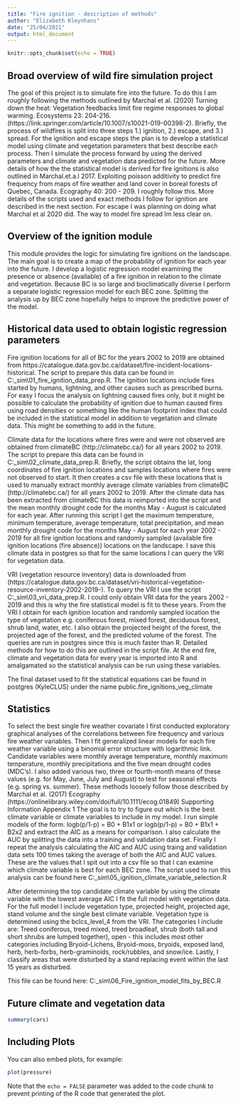 ```yaml
---
title: "Fire ignition - description of methods"
author: "Elizabeth Kleynhans"
date: "25/04/2021"
output: html_document
---
```


```r
knitr::opts_chunk$set(echo = TRUE)
```

## Broad overview of wild fire simulation project

The goal of this project is to simulate fire into the future. To do this I am roughly following the methods outlined by Marchal et al. (2020) Turning down the heat: Vegetation feedbacks limit fire regime responses to global warming. Ecosystems 23: 204-216. (https://link.springer.com/article/10.1007/s10021-019-00398-2).
Briefly, the process of wildfires is split into three steps 1.) ignition, 2.) escape, and 3.) spread. For the ignition and escape steps the plan is to develop a statistical model using climate and vegetation parameters that best describe each process. Then I simulate the process forward by using the derived parameters and climate and vegetation data predicted for the future. More details of how the the statistical model is derived for fire ignitions is also outlined in 
Marchal.et.a.l 2017. Exploiting poisson additivity to predict fire frequency from maps of fire weather and land cover in boreal forests of Quebec, Canada. Ecography 40: 200 - 209. I roughly follow this. More details of the scripts used and exact methods I follow for ignition are described in the next section. For escape I was planning on doing what Marchal et al 2020 did. The way to model fire spread Im less clear on.


## Overview of the ignition module

This module provides the logic for simulating fire ignitions on the landscape. The main goal is to create a map of the probability of ignition for each year into the future. I develop a logistic regression model examining the presence or absence (available) of a fire ignition in relation to the climate and vegetation. Because BC is so large and bioclimatically diverse I perform a separate logistic regression model for each BEC zone. Splitting the analysis up by BEC zone hopefully helps to improve the predictive power of the model.   

## Historical data used to obtain logistic regression parameters 

Fire ignition locations for all of BC for the years 2002 to 2019 are obtained from https://catalogue.data.gov.bc.ca/dataset/fire-incident-locations-historical. The script to prepare this data can be found in C:\Work\caribou\clus\R\fire_sim\01_fire_ignition_data_prep.R.  The ignition locations include fires started by humans, lightning, and other causes such as prescribed burns. For easy I focus the analysis on lightning caused fires only, but it might be possible to calculate the probability of ignition due to human caused fires using road densities or something like the human footprint index that could be included in the statistical model in addition to vegetation and climate data. This might be something to add in the future. 

Climate data for the locations where fires were and were not observed are obtained from climateBC (http://climatebc.ca/) for all years 2002 to 2019. The script to prepare this data can be found in C:\Work\caribou\clus\R\fire_sim\02_climate_data_prep.R. 
Briefly, the script obtains the lat, long coordinates of fire ignition locations and samples locations where fires were not observed to start. It then creates a csv file with these locations that is used to manually extract monthly average climate variables from climateBC (http://climatebc.ca/) for all years 2002 to 2019. After the climate data has been extracted from climateBC this data is reimported into the script and the mean monthly drought code for the months  May - August is calculated for each year. After running this script I get the maximum temperature, minimum temperature, average temperature, total precipitation, and mean monthly drought code for the months May - August for each year 2002 - 2019 for all fire ignition locations and randomly sampled (available fire ignition locations (fire absence)) locations on the landscape. I save this climate data in postgres so that for the same locations I can query the VRI for vegetation data. 

VRI (vegetation resource inventory) data is downloaded from (https://catalogue.data.gov.bc.ca/dataset/vri-historical-vegetation-resource-inventory-2002-2019-). To query the VRI I use the script C:\Work\caribou\clus\R\fire_sim\03_vri_data_prep.R. I could only obtain VRI data for the years 2002 - 2019 and this is why the fire statistical model is fit to these years. From the VRI I obtain for each ignition location and randomly sampled location the type of vegetation e.g. coniferous forest, mixed forest, deciduous forest, shrub land, water, etc. I also obtain the projected height of the forest, the projected age of the forest, and the predicted volume of the forest. The queries are run in postgres since this is much faster than R. Detailed methods for how to do this are outlined in the script file. At the end fire, climate and vegetation data for every year is imported into R and amalgamated so the statistical analysis can be run using these variables. 

The final dataset used to fit the statistical equations can be found in postgres (KyleCLUS) under the name public.fire_ignitions_veg_climate


## Statistics

To select the best single fire weather covariate I first conducted exploratory graphical analyses of the correlations between fire frequency and various fire weather variables. Then I fit generalized linear models for each fire weather variable using a binomial error structure with logarithmic link. Candidate variables were monthly average temperature, monthly maximum temperature, monthly precipitations and the five mean drought codes (MDC’s). I also added various two, three or fourth-month means of these values (e.g. for May, June, July and August) to test for seasonal effects (e.g. spring vs. summer). These methods loosely follow those described by Marchal et al. (2017) Ecography (https://onlinelibrary.wiley.com/doi/full/10.1111/ecog.01849) Supporting Information Appendix 1 The goal is to try to figure out which is the best climate variable or climate variables to include in my model. I run simple models of the form: logb(p/1-p) = B0 + B1x1 or logb(p/1-p) = B0 + B1x1 + B2x2
and extract the AIC as a means for comparison. I also calculate the AUC by splitting the data into a training and validation data set. Finally I repeat the analysis calculating the AIC and AUC using traing and validation data sets 100 times taking the average of both the AIC and AUC values. These are the values that I spit out into a csv file so that I can examine which climate variable is best for each BEC zone. The script used to run this analysis can be found here C:\Work\caribou\clus\R\fire_sim\05_ignition_climate_variable_selection.R

After determining the top candidate climate variable by using the climate variable with the lowest average AIC I fit the full model with vegetation data. For the full model I include vegetation type, projected height, projected age, stand volume and the single best climate variable. Vegetation type is determined using the bclcs_level_4 from the VRI. The categories I include are:
Treed coniferous, treed mixed, treed broadleaf, shrub (both tall and short shrubs are lumped together), open - this includes most other categories including Bryoid-Lichens, Bryoid-moss, bryoids, exposed land, herb, herb-forbs, herb-graminoids, rock/rubbles, and snow/ice. Lastly, I classify areas that were disturbed by a stand replacing event within the last 15 years as disturbed. 

This file can be found here: C:\Work\caribou\clus\R\fire_sim\06_Fire_ignition_model_fits_by_BEC.R

## Future climate and vegetation data












```r
summary(cars)
```

## Including Plots

You can also embed plots, for example:

```r
plot(pressure)
```

Note that the `echo = FALSE` parameter was added to the code chunk to prevent printing of the R code that generated the plot.
